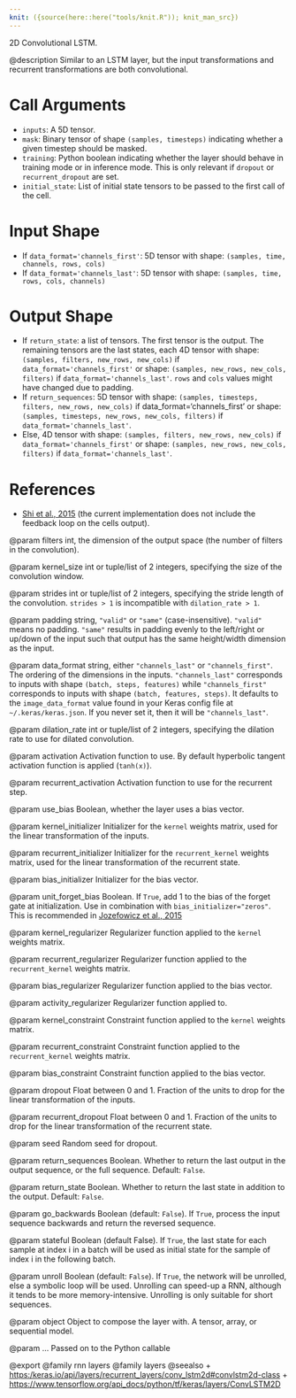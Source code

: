 ```yaml
---
knit: ({source(here::here("tools/knit.R")); knit_man_src})
---
```

2D Convolutional LSTM.

@description
Similar to an LSTM layer, but the input transformations
and recurrent transformations are both convolutional.

# Call Arguments
- `inputs`: A 5D tensor.
- `mask`: Binary tensor of shape `(samples, timesteps)` indicating whether a
    given timestep should be masked.
- `training`: Python boolean indicating whether the layer should behave in
    training mode or in inference mode.
    This is only relevant if `dropout` or `recurrent_dropout` are set.
- `initial_state`: List of initial state tensors to be passed to the first
    call of the cell.

# Input Shape
- If `data_format='channels_first'`:
    5D tensor with shape: `(samples, time, channels, rows, cols)`
- If `data_format='channels_last'`:
    5D tensor with shape: `(samples, time, rows, cols, channels)`

# Output Shape
- If `return_state`: a list of tensors. The first tensor is the output.
    The remaining tensors are the last states,
    each 4D tensor with shape: `(samples, filters, new_rows, new_cols)` if
    `data_format='channels_first'`
    or shape: `(samples, new_rows, new_cols, filters)` if
    `data_format='channels_last'`. `rows` and `cols` values might have
    changed due to padding.
- If `return_sequences`: 5D tensor with shape: `(samples, timesteps,
    filters, new_rows, new_cols)` if data_format='channels_first'
    or shape: `(samples, timesteps, new_rows, new_cols, filters)` if
    `data_format='channels_last'`.
- Else, 4D tensor with shape: `(samples, filters, new_rows, new_cols)` if
    `data_format='channels_first'`
    or shape: `(samples, new_rows, new_cols, filters)` if
    `data_format='channels_last'`.

# References
- [Shi et al., 2015](http://arxiv.org/abs/1506.04214v1)
    (the current implementation does not include the feedback loop on the
    cells output).

@param filters
int, the dimension of the output space (the number of filters
in the convolution).

@param kernel_size
int or tuple/list of 2 integers, specifying the size of the
convolution window.

@param strides
int or tuple/list of 2 integers, specifying the stride length
of the convolution. `strides > 1` is incompatible with
`dilation_rate > 1`.

@param padding
string, `"valid"` or `"same"` (case-insensitive).
`"valid"` means no padding. `"same"` results in padding evenly to
the left/right or up/down of the input such that output has the same
height/width dimension as the input.

@param data_format
string, either `"channels_last"` or `"channels_first"`.
The ordering of the dimensions in the inputs. `"channels_last"`
corresponds to inputs with shape `(batch, steps, features)`
while `"channels_first"` corresponds to inputs with shape
`(batch, features, steps)`. It defaults to the `image_data_format`
value found in your Keras config file at `~/.keras/keras.json`.
If you never set it, then it will be `"channels_last"`.

@param dilation_rate
int or tuple/list of 2 integers, specifying the dilation
rate to use for dilated convolution.

@param activation
Activation function to use. By default hyperbolic tangent
activation function is applied (`tanh(x)`).

@param recurrent_activation
Activation function to use for the recurrent step.

@param use_bias
Boolean, whether the layer uses a bias vector.

@param kernel_initializer
Initializer for the `kernel` weights matrix,
used for the linear transformation of the inputs.

@param recurrent_initializer
Initializer for the `recurrent_kernel` weights
matrix, used for the linear transformation of the recurrent state.

@param bias_initializer
Initializer for the bias vector.

@param unit_forget_bias
Boolean. If `True`, add 1 to the bias of the forget
gate at initialization.
Use in combination with `bias_initializer="zeros"`.
This is recommended in [Jozefowicz et al., 2015](
http://www.jmlr.org/proceedings/papers/v37/jozefowicz15.pdf)

@param kernel_regularizer
Regularizer function applied to the `kernel` weights
matrix.

@param recurrent_regularizer
Regularizer function applied to the
`recurrent_kernel` weights matrix.

@param bias_regularizer
Regularizer function applied to the bias vector.

@param activity_regularizer
Regularizer function applied to.

@param kernel_constraint
Constraint function applied to the `kernel` weights
matrix.

@param recurrent_constraint
Constraint function applied to the
`recurrent_kernel` weights matrix.

@param bias_constraint
Constraint function applied to the bias vector.

@param dropout
Float between 0 and 1. Fraction of the units to drop for the
linear transformation of the inputs.

@param recurrent_dropout
Float between 0 and 1. Fraction of the units to drop
for the linear transformation of the recurrent state.

@param seed
Random seed for dropout.

@param return_sequences
Boolean. Whether to return the last output
in the output sequence, or the full sequence. Default: `False`.

@param return_state
Boolean. Whether to return the last state in addition
to the output. Default: `False`.

@param go_backwards
Boolean (default: `False`).
If `True`, process the input sequence backwards and return the
reversed sequence.

@param stateful
Boolean (default False). If `True`, the last state
for each sample at index i in a batch will be used as initial
state for the sample of index i in the following batch.

@param unroll
Boolean (default: `False`).
If `True`, the network will be unrolled,
else a symbolic loop will be used.
Unrolling can speed-up a RNN,
although it tends to be more memory-intensive.
Unrolling is only suitable for short sequences.

@param object
Object to compose the layer with. A tensor, array, or sequential model.

@param ...
Passed on to the Python callable

@export
@family rnn layers
@family layers
@seealso
+ <https:/keras.io/api/layers/recurrent_layers/conv_lstm2d#convlstm2d-class>
+ <https://www.tensorflow.org/api_docs/python/tf/keras/layers/ConvLSTM2D>
